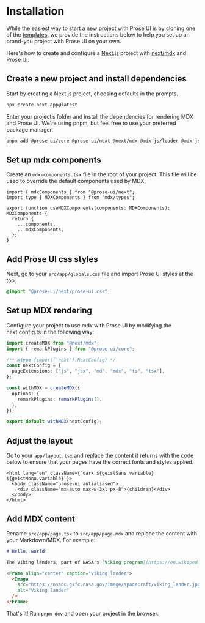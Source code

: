 # Installation

While the easiest way to start a new project with Prose UI is by cloning one of the [templates](/templates), we provide the instructions below to help you set up an brand-you project with Prose UI on your own.

Here's how to create and configure a [Next.js](https://nextjs.org) project with [next/mdx](https://nextjs.org/docs/pages/building-your-application/configuring/mdx) and Prose UI.

## Create a new project and install dependencies

Start by creating a Next.js project, choosing defaults in the prompts.

```bash title="Create a new NextJs project"
npx create-next-app@latest
```

Enter your project’s folder and install the dependencies for rendering MDX and Prose UI. We're using pnpm, but feel free to use your preferred package manager.

```bash title="Add npm packages"
pnpm add @prose-ui/core @prose-ui/next @next/mdx @mdx-js/loader @mdx-js/react @types/mdx
```

## Set up mdx components

Create an `mdx-components.tsx` file in the root of your project. This file will be used to override the default components used by MDX.

```tsx title="mdx-components.tsx" showLineNumbers
import { mdxComponents } from "@prose-ui/next";
import type { MDXComponents } from "mdx/types";

export function useMDXComponents(components: MDXComponents): MDXComponents {
  return {
    ...components,
    ...mdxComponents,
  };
}
```

## Add Prose UI css styles

Next, go to your `src/app/globals.css` file and import Prose UI styles at the top:

```css title="globals.css"
@import "@prose-ui/next/prose-ui.css";
```

## Set up MDX rendering

Configure your project to use mdx with Prose UI by modifying the next.config.ts in the following way:

```typescript title="next.config.ts"
import createMDX from "@next/mdx";
import { remarkPlugins } from "@prose-ui/core";

/** @type {import('next').NextConfig} */
const nextConfig = {
  pageExtensions: ["js", "jsx", "md", "mdx", "ts", "tsx"],
};

const withMDX = createMDX({
  options: {
    remarkPlugins: remarkPlugins(),
  },
});

export default withMDX(nextConfig);
```

## Adjust the layout

Go to your `app/layout.tsx` and replace the content it returns with the code below to ensure that your pages have the correct fonts and styles applied.

```tsx title="layout.tsx" showLineNumbers
<html lang="en" className={`dark ${geistSans.variable} ${geistMono.variable}`}>
  <body className="prose-ui antialiased">
    <div className="mx-auto max-w-3xl px-8">{children}</div>
  </body>
</html>
```

## Add MDX content

Rename `src/app/page.tsx` to `src/app/page.mdx` and replace the content with your Markdown/MDX. For example:

```md title="page.mdx" showLineNumbers
# Hello, world!

The Viking landers, part of NASA's [Viking program](https://en.wikipedia.org/wiki/Viking_program), were the first U.S. missions to successfully land on Mars and transmit images and scientific data back to Earth in 1976.

<Frame align="center" caption="Viking lander">
  <Image
    src="https://nssdc.gsfc.nasa.gov/image/spacecraft/viking_lander.jpg"
    alt="Viking lander"
  />
</Frame>
```

That's it! Run `pnpm dev` and open your project in the browser.

